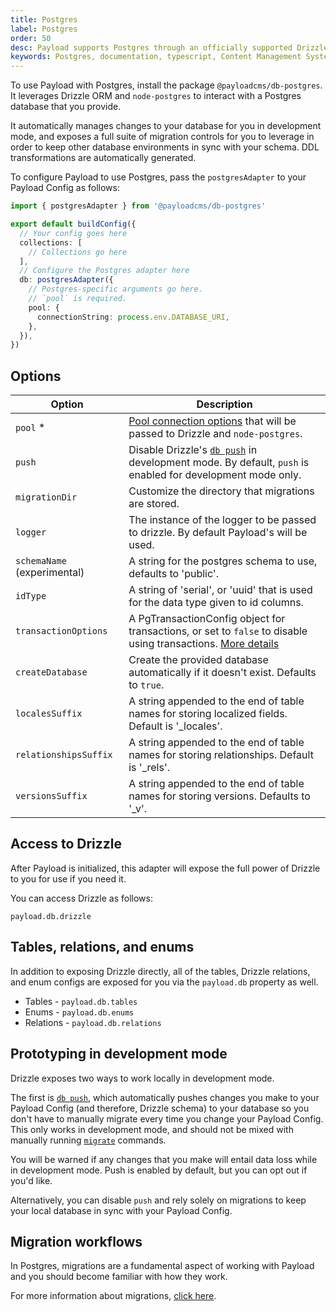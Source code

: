 ```yaml
---
title: Postgres
label: Postgres
order: 50
desc: Payload supports Postgres through an officially supported Drizzle Database Adapter.
keywords: Postgres, documentation, typescript, Content Management System, cms, headless, javascript, node, react, nextjs
---
```


To use Payload with Postgres, install the package `@payloadcms/db-postgres`. It leverages Drizzle ORM and `node-postgres` to interact with a Postgres database that you provide.

It automatically manages changes to your database for you in development mode, and exposes a full suite of migration controls for you to leverage in order to keep other database environments in sync with your schema. DDL transformations are automatically generated.

To configure Payload to use Postgres, pass the `postgresAdapter` to your Payload Config as follows:

```ts
import { postgresAdapter } from '@payloadcms/db-postgres'

export default buildConfig({
  // Your config goes here
  collections: [
    // Collections go here
  ],
  // Configure the Postgres adapter here
  db: postgresAdapter({
    // Postgres-specific arguments go here.
    // `pool` is required.
    pool: {
      connectionString: process.env.DATABASE_URI,
    },
  }),
})
```

## Options

| Option                      | Description                                                                                                                                                                      |
| --------------------------- | -------------------------------------------------------------------------------------------------------------------------------------------------------------------------------- |
| `pool` \*                   | [Pool connection options](https://orm.drizzle.team/docs/quick-postgresql/node-postgres) that will be passed to Drizzle and `node-postgres`.                                      |
| `push`                      | Disable Drizzle's [`db push`](https://orm.drizzle.team/kit-docs/overview#prototyping-with-db-push) in development mode. By default, `push` is enabled for development mode only. |
| `migrationDir`              | Customize the directory that migrations are stored.                                                                                                                              |
| `logger`                    | The instance of the logger to be passed to drizzle. By default Payload's will be used.                                                                                           |
| `schemaName` (experimental) | A string for the postgres schema to use, defaults to 'public'.                                                                                                                   |
| `idType`                    | A string of 'serial', or 'uuid' that is used for the data type given to id columns.                                                                                              |
| `transactionOptions`        | A PgTransactionConfig object for transactions, or set to `false` to disable using transactions. [More details](https://orm.drizzle.team/docs/transactions)                       |
| `createDatabase`            | Create the provided database automatically if it doesn't exist. Defaults to `true`.                                                                                                        |
| `localesSuffix`             | A string appended to the end of table names for storing localized fields. Default is '_locales'.                                                                                 |
| `relationshipsSuffix`       | A string appended to the end of table names for storing relationships. Default is '_rels'.                                                                                       |
| `versionsSuffix`            | A string appended to the end of table names for storing versions. Defaults to '_v'.                                                                                              |

## Access to Drizzle

After Payload is initialized, this adapter will expose the full power of Drizzle to you for use if you need it.

You can access Drizzle as follows:

```text
payload.db.drizzle
```

## Tables, relations, and enums

In addition to exposing Drizzle directly, all of the tables, Drizzle relations, and enum configs are exposed for you via the `payload.db` property as well.

- Tables - `payload.db.tables`
- Enums - `payload.db.enums`
- Relations - `payload.db.relations`

## Prototyping in development mode

Drizzle exposes two ways to work locally in development mode.

The first is [`db push`](https://orm.drizzle.team/kit-docs/overview#prototyping-with-db-push), which automatically pushes changes you make to your Payload Config (and therefore, Drizzle schema) to your database so you don't have to manually migrate every time you change your Payload Config. This only works in development mode, and should not be mixed with manually running [`migrate`](/docs/database/migrations) commands.

You will be warned if any changes that you make will entail data loss while in development mode. Push is enabled by default, but you can opt out if you'd like.

Alternatively, you can disable `push` and rely solely on migrations to keep your local database in sync with your Payload Config.

## Migration workflows

In Postgres, migrations are a fundamental aspect of working with Payload and you should become familiar with how they work.

For more information about migrations, [click here](/docs/beta/database/migrations#when-to-run-migrations).
